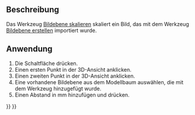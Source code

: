 <languages/>

{{Docnav/de
|[[Image_CreateImagePlane/de|Bildebene erstellen]]
|
|[[Image_Workbench/de|Image (Bild)]]
|IconL=Image_CreateImagePlane.svg
|IconR=
|IconC=Workbench_Image.svg
}}

{{GuiCommand/de
|Name=Image Scaling
|Name/de=Image BildebeneSkalieren
|MenuLocation=
|Workbenches=[[Image Workbench/de|Image (Bild)]]
|Version=0.18
|SeeAlso=[[Image_Open/de|Image Öffnen]], [[Image_CreateImagePlane/de|Image Bildebene erstellen]]
}}

<span id="Description"></span>
==Beschreibung==

Das Werkzeug [[Image_Scaling/de|Bildebene skalieren]] skaliert ein Bild, das mit dem Werkzeug [[Image_CreateImagePlane/de|Bildebene erstellen]] importiert wurde.

<span id="Usage"></span>
==Anwendung==

# Die Schaltfläche {{Button|[[Image:Image_Scaling.svg|16px]] [[Image_Scaling/de|Bildebene skalieren]]}} drücken.
# Einen ersten Punkt in der 3D-Ansicht anklicken.
# Einen zweiten Punkt in der 3D-Ansicht anklicken.
# Eine vorhandene Bildebene aus dem Modellbaum auswählen, die mit dem Werkzeug {{Button|[[Image:Image_CreateImagePlane.svg|16px]] [[Image_CreateImagePlane/de|Bildebene erstellen]]}} hinzugefügt wurde.
# Einen Abstand in mm hinzufügen und {{Button|OK}} drücken.


{{Docnav/de
|[[Image_CreateImagePlane/de|Bildebene erstellen]]
|
|[[Image_Workbench/de|Image (Bild)]]
|IconL=Image_CreateImagePlane.svg
|IconR=
|IconC=Workbench_Image.svg
}}

{{Image Tools navi{{#translation:}}}}
{{Userdocnavi{{#translation:}}}}